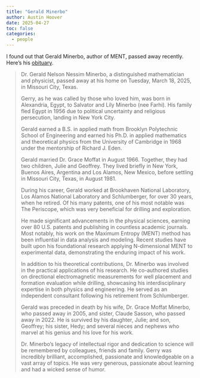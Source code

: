 ```yaml
---
title: "Gerald Minerbo"
author: Austin Hoover
date: 2025-04-27
toc: false
categories:
  - people
---
```



I found out that Gerald Minerbo, author of MENT, passed away recently. Here's his [obituary](https://jhvonline.com/dr-gerald-minerbo-p34697-124.htm).


> Dr. Gerald Nelson Nessim Minerbo, a distinguished mathematician and physicist, passed away at his home on Tuesday, March 18, 2025, in Missouri City, Texas.
>
> Gerry, as he was called by those who loved him, was born in Alexandria, Egypt, to Salvator and Lily Minerbo (nee Farhi). His family fled Egypt in 1956 due to political uncertainty and religious persecution, landing in New York City.
> 
> Gerald earned a B.S. in applied math from Brooklyn Polytechnic School of Engineering and earned his Ph.D. in applied mathematics and theoretical physics from the University of Cambridge in 1968 under the mentorship of Richard J. Eden.
> 
> Gerald married Dr. Grace Moffat in August 1966. Together, they had two children, Julie and Geoffrey. They lived briefly in New York, Buenos Aires, Argentina and Los Alamos, New Mexico, before settling in Missouri City, Texas, in August 1981.
> 
> During his career, Gerald worked at Brookhaven National Laboratory, Los Alamos National Laboratory and Schlumberger, for over 30 years, when he retired. Of his many patents, one of his most notable was The Periscope, which was very beneficial for drilling and exploration.
> 
> He made significant advancements in the physical sciences, earning over 80 U.S. patents and publishing in countless academic journals. Most notably, his work on the Maximum Entropy (MENT) method has been influential in data analysis and modeling. Recent studies have built upon his foundational research applying N-dimensional MENT to experimental data, demonstrating the enduring impact of his work.
> 
> In addition to his theoretical contributions, Dr. Minerbo was involved in the practical applications of his research. He co-authored studies on directional electromagnetic measurements for well placement and formation evaluation while drilling, showcasing his interdisciplinary expertise in both physics and engineering. He served as an independent consultant following his retirement from Schlumberger.
> 
> Gerald was preceded in death by his wife, Dr. Grace Moffat Minerbo, who passed away in 2005, and sister, Claude Sasson, who passed away in 2022. He is survived by his daughter, Julie; and son, Geoffrey; his sister, Hedy; and several nieces and nephews who marvel at his genius and his love for his work.
> 
> Dr. Minerbo’s legacy of intellectual rigor and dedication to science will be remembered by colleagues, friends and family. Gerry was incredibly brilliant, accomplished, passionate and knowledgeable on a vast array of topics. He was very generous, passionate about learning and had a wicked sense of humor.

